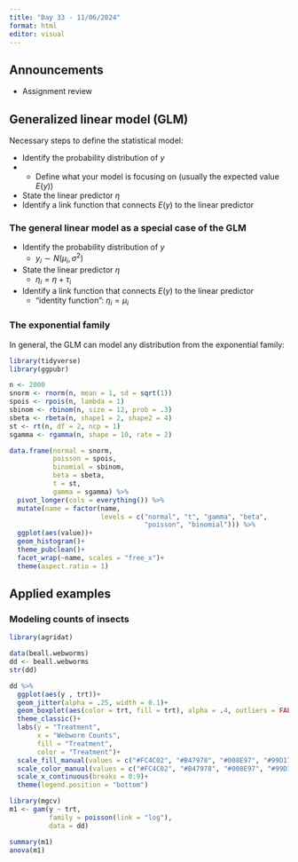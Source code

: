 ```yaml
---
title: "Day 33 - 11/06/2024"
format: html
editor: visual
---
```


## Announcements  

- Assignment review  

## Generalized linear model (GLM) 

Necessary steps to define the statistical model:  

- Identify the probability distribution of $y$  
- - Define what your model is focusing on (usually the expected value $E(y)$)  
- State the linear predictor $\eta$  
- Identify a link function that connects $E(y)$ to the linear predictor  

### The general linear model as a special case of the GLM   

- Identify the probability distribution of $y$  
  - $y_i \sim N(\mu_i, \sigma^2)$
- State the linear predictor $\eta$  
  - $\eta_i = \eta + \tau_i$  
- Identify a link function that connects $E(y)$ to the linear predictor  
  - "identity function": $\eta_i = \mu_i$

### The exponential family  

In general, the GLM can model any distribution from the exponential family:  

```r
library(tidyverse)
library(ggpubr)

n <- 2000
snorm <- rnorm(n, mean = 1, sd = sqrt(1))
spois <- rpois(n, lambda = 1)
sbinom <- rbinom(n, size = 12, prob = .3)
sbeta <- rbeta(n, shape1 = 2, shape2 = 4)
st <- rt(n, df = 2, ncp = 1)
sgamma <- rgamma(n, shape = 10, rate = 2)

data.frame(normal = snorm, 
           poisson = spois, 
           binomial = sbinom, 
           beta = sbeta, 
           t = st, 
           gamma = sgamma) %>% 
  pivot_longer(cols = everything()) %>% 
  mutate(name = factor(name, 
                       levels = c("normal", "t", "gamma", "beta",
                                  "poisson", "binomial"))) %>% 
  ggplot(aes(value))+
  geom_histogram()+
  theme_pubclean()+
  facet_wrap(~name, scales = "free_x")+
  theme(aspect.ratio = 1)
```


## Applied examples   

### Modeling counts of insects    

```r
library(agridat)

data(beall.webworms)
dd <- beall.webworms
str(dd)

dd %>% 
  ggplot(aes(y , trt))+
  geom_jitter(alpha = .25, width = 0.1)+
  geom_boxplot(aes(color = trt, fill = trt), alpha = .4, outliers = FALSE)+
  theme_classic()+
  labs(y = "Treatment",
       x = "Webworm Counts",
       fill = "Treatment", 
       color = "Treatment")+
  scale_fill_manual(values = c("#FC4C02", "#B47978", "#008E97", "#99D17B"))+
  scale_color_manual(values = c("#FC4C02", "#B47978", "#008E97", "#99D17B"))+
  scale_x_continuous(breaks = 0:9)+
  theme(legend.position = "bottom")

```

```r
library(mgcv)
m1 <- gam(y ~ trt,
          family = poisson(link = "log"),
          data = dd)

summary(m1)
anova(m1)
```

```r

```





